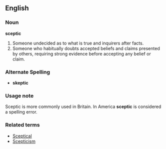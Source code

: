 ==English==

===Noun===
'''sceptic'''

#Someone undecided as to what is true and inquirers after facts.
#Someone who habitually doubts accepted beliefs and claims presented by others, requiring strong evidence before accepting any belief or claim.

===Alternate Spelling===
*'''skeptic'''
===Usage note===
Sceptic is more commonly used in Britain.  In America '''sceptic''' is considered a spelling error.

===Related terms===
*[[Sceptical]]
*[[Scepticism]]